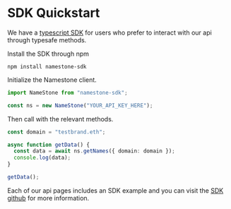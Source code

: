 # SDK Quickstart

We have a [typescript SDK](https://github.com/resolverworks/namestone-sdk) for users who prefer to interact with our api through typesafe methods.

Install the SDK through npm

```
npm install namestone-sdk
```

Initialize the Namestone client.

```ts
import NameStone from "namestone-sdk";

const ns = new NameStone("YOUR_API_KEY_HERE");
```

Then call with the relevant methods.

```ts
const domain = "testbrand.eth";

async function getData() {
  const data = await ns.getNames({ domain: domain });
  console.log(data);
}

getData();
```

Each of our api pages includes an SDK example and you can visit the [SDK github](https://github.com/resolverworks/namestone-sdk) for more information.
